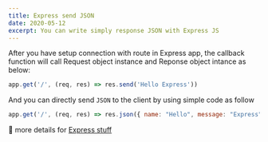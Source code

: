 ```yaml
---
title: Express send JSON
date: 2020-05-12
excerpt: You can write simply response JSON with Express JS
---
```


After you have setup connection with route in Express app, the callback function will call
Request object instance and Reponse object intance as below:

```js
app.get('/', (req, res) => res.send('Hello Express'))
```

And you can directly send `JSON` to the client by using simple code as follow
```js
app.get('/', (req, res) => res.json({ name: "Hello", message: "Express" }))
```

🚀 more details for [Express stuff](https://expressjs.com/)


